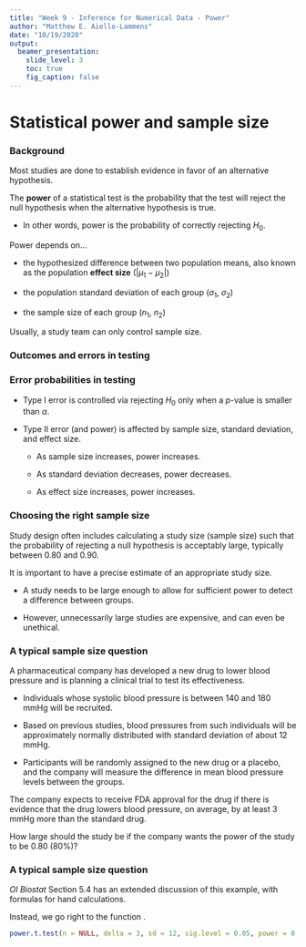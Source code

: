 ```yaml
---
title: "Week 9 - Inference for Numerical Data - Power"
author: "Matthew E. Aiello-Lammens"
date: "10/19/2020"
output: 
  beamer_presentation:
    slide_level: 3
    toc: true
    fig_caption: false
---
```


# Statistical power and sample size

### Background

\small

Most studies are done to establish evidence in favor of an alternative hypothesis.

The **power** of a statistical test is the probability that the test will reject the null hypothesis when the alternative hypothesis is true.

  - In other words, power is the probability of correctly rejecting $H_0$.

Power depends on...

  - the hypothesized difference between two population means, also known as the population **effect size** ($|\mu_1 - \mu_2|$)
  
  - the population standard deviation of each group ($\sigma_1$, $\sigma_2$)
  
  - the sample size of each group ($n_1$, $n_2$)
  
Usually, a study team can only control sample size.


### Outcomes and errors in testing   

\begin{center}
\begin{tabular}{|l|l|l|} \hline
& \multicolumn{2}{c|}{\textbf{Result of test}} \\ \hline
\textbf{State of nature}  & \textbf{Reject $H_0$}  & \textbf{Fail to reject $H_0$}\\
\hline
 & Type I error, & No error,\\
$H_0$ is true & probability = $\alpha$ & probability = $1 - \alpha$ \\
 & (false positive) & (true negative) \\ \hline
 &  No error, & Type II error,\\
$H_A$ is true &  probability = $1 - \beta$ & probability = $\beta$\\
 & (true positive) & (false negative) \\ \hline
\end{tabular}
\end{center}   



### Error probabilities in testing  


  - Type I error is controlled via rejecting $H_0$ only when a $p$-value is smaller than $\alpha$.
  
  - Type II error (and power) is affected by sample size, standard deviation, and effect size.
  
      - As sample size increases, power increases.
      
      - As standard deviation decreases, power decreases.
      
      - As effect size increases, power increases. 

### Choosing the right sample size

\small

Study design often includes calculating a study size (sample size) such that the probability of rejecting a null hypothesis is acceptably large, typically between 0.80 and 0.90. 

It is important to have a precise estimate of an appropriate study size.

  - A study needs to be large enough to allow for sufficient power to detect a difference between groups.
  
  - However, unnecessarily large studies are expensive, and can even be unethical.


### A typical sample size question

\small

A pharmaceutical company has developed a new drug to lower blood pressure and is planning a clinical trial to test its effectiveness.

  - Individuals whose systolic blood pressure is between 140 and 180 mmHg will be recruited.
  
  - Based on previous studies, blood pressures from such individuals will be approximately normally distributed with standard deviation of about 12 mmHg.
  
  - Participants will be randomly assigned to the new drug or a placebo, and the company will measure the difference in mean blood pressure levels between the groups.

The company expects to receive FDA approval for the drug if there is evidence that the drug lowers blood pressure, on average, by at least 3 mmHg more than the standard drug.

How large should the study be if the company wants the power of the study to be 0.80 (80%)?

### A typical sample size question \ldots

\small

*OI Biostat* Section 5.4 has an extended discussion of this example, with formulas for hand calculations.

Instead, we go right to the \textsf{R} function \texttt{power.t.test}. 

\scriptsize

```r
power.t.test(n = NULL, delta = 3, sd = 12, sig.level = 0.05, power = 0.80)
```




